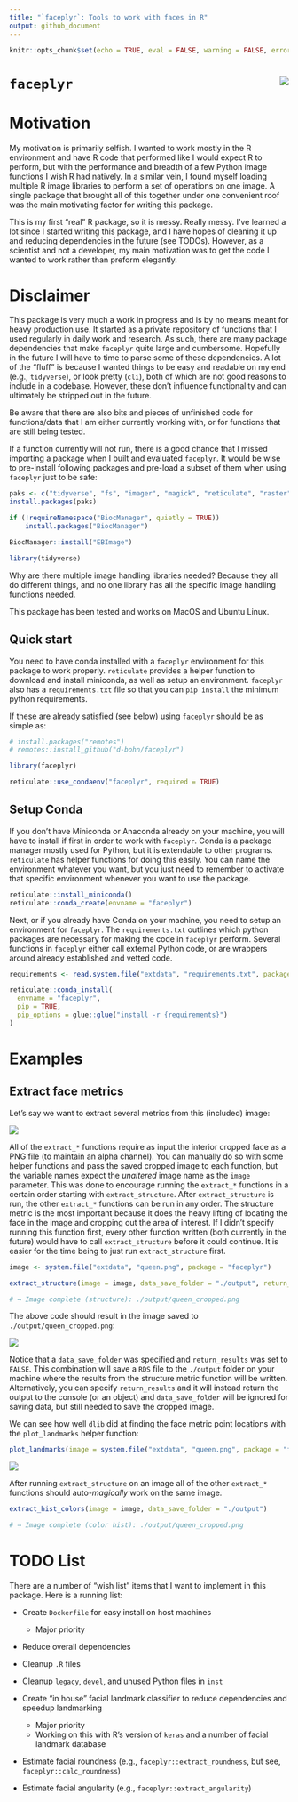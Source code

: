 ```yaml
---
title: "`faceplyr`: Tools to work with faces in R"
output: github_document
---
```


```r
knitr::opts_chunk$set(echo = TRUE, eval = FALSE, warning = FALSE, error = FALSE, message = FALSE)
```

# `faceplyr` <img src="imgs/faceplyr_hex.png" align="right" />

# Motivation
My motivation is primarily selfish. I wanted to work mostly in the R environment and have R code that performed like I would expect R to perform, but with the performance and breadth of a few Python image functions I wish R had natively. In a similar vein, I found myself loading multiple R image libraries to perform a set of operations on one image. A single package that brought all of this together under one convenient roof was the main motivating factor for writing this package.

This is my first "real" R package, so it is messy. Really messy. I've learned a lot since I started writing this package, and I have hopes of cleaning it up and reducing dependencies in the future (see TODOs). However, as a scientist and not a developer, my main motivation was to get the code I wanted to work rather than preform elegantly.

# Disclaimer
This package is very much a work in progress and is by no means meant for heavy production use. It started as a private repository of functions that I used regularly in daily work and research. As such, there are many package dependencies that make `faceplyr` quite large and cumbersome. Hopefully in the future I will have to time to parse some of these dependencies. A lot of the "fluff" is because I wanted things to be easy and readable on my end (e.g., `tidyverse`), or look pretty (`cli`), both of which are not good reasons to include in a codebase. However, these don't influence functionality and can ultimately be stripped out in the future. 

Be aware that there are also bits and pieces of unfinished code for functions/data that I am either currently working with, or for functions that are still being tested.

If a function currently will not run, there is a good chance that I missed importing a package when I built and evaluated `faceplyr`. It would be wise to pre-install following packages and pre-load a subset of them when using `faceplyr` just to be safe:

```r
paks <- c("tidyverse", "fs", "imager", "magick", "reticulate", "raster", "cli", "glue")
install.packages(paks)

if (!requireNamespace("BiocManager", quietly = TRUE))
    install.packages("BiocManager")

BiocManager::install("EBImage")

library(tidyverse)
```

Why are there multiple image handling libraries needed? Because they all do different things, and no one library has all the specific image handling functions needed.

This package has been tested and works on MacOS and Ubuntu Linux.

## Quick start
You need to have conda installed with a `faceplyr` environment for this package to work properly. `reticulate` provides a helper function to download and install miniconda, as well as setup an environment. `faceplyr` also has a `requirements.txt` file so that you can `pip install` the minimum python requirements.

If these are already satisfied (see below) using `faceplyr` should be as simple as:

```r
# install.packages("remotes")
# remotes::install_github("d-bohn/faceplyr")

library(faceplyr)

reticulate::use_condaenv("faceplyr", required = TRUE)
```

## Setup Conda
If you don't have Miniconda or Anaconda already on your machine, you will have to install if first in order to work with `faceplyr`. Conda is a package manager mostly used for Python, but it is extendable to other programs. `reticulate` has helper functions for doing this easily. You can name the environment whatever you want, but you just need to remember to activate that specific environment whenever you want to use the package.

```r
reticulate::install_miniconda()
reticulate::conda_create(envname = "faceplyr")
```

Next, or if you already have Conda on your machine, you need to setup an environment for `faceplyr`. The `requirements.txt` outlines which python packages are necessary for making the code in `faceplyr` perform. Several functions in `faceplyr` either call external Python code, or are wrappers around already established and vetted code.

```r
requirements <- read.system.file("extdata", "requirements.txt", package = "faceplyr")

reticulate::conda_install(
  envname = "faceplyr",
  pip = TRUE,
  pip_options = glue::glue("install -r {requirements}")
)
```

# Examples

## Extract face metrics
Let's say we want to extract several metrics from this (included) image:

![](inst/extdata/queen.png)

All of the `extract_*` functions require as input the interior cropped face as a PNG file (to maintain an alpha channel). You can manually do so with some helper functions and pass the saved cropped image to each function, but the variable names expect the *unaltered* image name as the `image` parameter. This was done to encourage running the `extract_*` functions in a certain order starting with `extract_structure`. After `extract_structure` is run, the other `extract_*` functions can be run in any order. The structure metric is the most important because it does the heavy lifting of locating the face in the image and cropping out the area of interest. If I didn't specify running this function first, every other function written (both currently in the future) would have to call `extract_structure` before it could continue. It is easier for the time being to just run `extract_structure` first.

```r
image <- system.file("extdata", "queen.png", package = "faceplyr")

extract_structure(image = image, data_save_folder = "./output", return_results = FALSE)

# → Image complete (structure): ./output/queen_cropped.png
```

The above code should result in the image saved to `./output/queen_cropped.png`:

![](imgs/queen_cropped.png)

Notice that a `data_save_folder` was specified and `return_results` was set to `FALSE`. This combination will save a `RDS` file to the `./output` folder on your machine where the results from the structure metric function will be written. Alternatively, you can specify `return_results` and it will instead return the output to the console (or an object) and `data_save_folder` will be ignored for saving data, but still needed to save the cropped image.

We can see how well `dlib` did at finding the face metric point locations with the `plot_landmarks` helper function:

```r
plot_landmarks(image = system.file("extdata", "queen.png", package = "faceplyr"))
```

![](imgs/plot-landmarks-1.png)

After running `extract_structure` on an image all of the other `extract_*` functions should auto-*magically* work on the same image.

```r
extract_hist_colors(image = image, data_save_folder = "./output")

# → Image complete (color hist): ./output/queen_cropped.png
```

# TODO List
There are a number of "wish list" items that I want to implement in this package. Here is a running list:

- Create `Dockerfile` for easy install on host machines
  - Major priority

- Reduce overall dependencies

- Cleanup `.R` files

- Cleanup `legacy`, `devel`, and unused Python files in `inst`

- Create "in house" facial landmark classifier to reduce dependencies and speedup landmarking
  - Major priority
  - Working on this with R's version of `keras` and a number of facial landmark database

- Estimate facial roundness (e.g., `faceplyr::extract_roundness`, but see, `faceplyr::calc_roundness`)

- Estimate facial angularity (e.g., `faceplyr::extract_angularity`)

